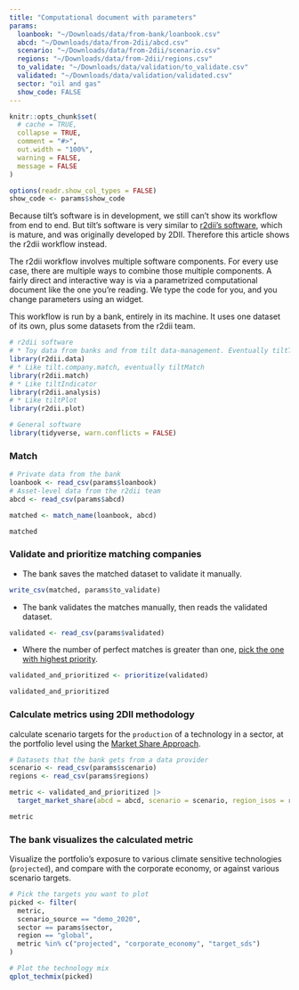 ```yaml
---
title: "Computational document with parameters"
params:
  loanbook: "~/Downloads/data/from-bank/loanbook.csv"
  abcd: "~/Downloads/data/from-2dii/abcd.csv"
  scenario: "~/Downloads/data/from-2dii/scenario.csv"
  regions: "~/Downloads/data/from-2dii/regions.csv"
  to_validate: "~/Downloads/data/validation/to_validate.csv"
  validated: "~/Downloads/data/validation/validated.csv"
  sector: "oil and gas"
  show_code: FALSE
---
```


```r
knitr::opts_chunk$set(
  # cache = TRUE,
  collapse = TRUE,
  comment = "#>",
  out.width = "100%",
  warning = FALSE,
  message = FALSE
)

options(readr.show_col_types = FALSE)
show_code <- params$show_code
```

Because tilt's software is in development, we still can't show its workflow from
end to end. But tilt's software is very similar to [r2dii's
software](https://pacta.rmi.org/pacta-for-banks-2020/), which is mature, and was
originally developed by 2DII. Therefore this article shows the r2dii workflow
instead.

The r2dii workflow involves multiple software components. For every use case,
there are multiple ways to combine those multiple components. A fairly direct
and interactive way is via a parametrized computational document like the one
you're reading. We type the code for you, and you change parameters using an
widget.

This workflow is run by a bank, entirely in its machine. It uses one dataset of
its own, plus some datasets from the r2dii team.

```r
# r2dii software
# * Toy data from banks and from tilt data-management. Eventually tiltToyData.
library(r2dii.data)
# * Like tilt.company.match, eventually tiltMatch
library(r2dii.match)
# * Like tiltIndicator
library(r2dii.analysis)
# * Like tiltPlot
library(r2dii.plot)

# General software
library(tidyverse, warn.conflicts = FALSE)
```

### Match

```r
# Private data from the bank
loanbook <- read_csv(params$loanbook)
# Asset-level data from the r2dii team
abcd <- read_csv(params$abcd)

matched <- match_name(loanbook, abcd)
```

```r
matched
```

### Validate and prioritize matching companies

* The bank saves the matched dataset to validate it manually.

```r
write_csv(matched, params$to_validate)
```

* The bank validates the matches manually, then reads the validated dataset.

```r
validated <- read_csv(params$validated)
```

* Where the number of perfect matches is greater than one, [pick the one with highest priority](https://rmi-pacta.github.io/r2dii.match/reference/prioritize.html).

```r
validated_and_prioritized <- prioritize(validated)
```

```r
validated_and_prioritized
```

### Calculate metrics using 2DII methodology

calculate scenario targets for the `production` of a technology in a sector, at the portfolio level using the [Market Share Approach](https://rmi-pacta.github.io/r2dii.analysis/articles/target-market-share.html).

```r
# Datasets that the bank gets from a data provider
scenario <- read_csv(params$scenario)
regions <- read_csv(params$regions)

metric <- validated_and_prioritized |>
  target_market_share(abcd = abcd, scenario = scenario, region_isos = regions)
```

```r
metric
```

### The bank visualizes the calculated metric

Visualize the portfolio's exposure to various climate sensitive technologies
(`projected`), and compare with the corporate economy, or against various
scenario targets.

```r
# Pick the targets you want to plot
picked <- filter(
  metric,
  scenario_source == "demo_2020",
  sector == params$sector,
  region == "global",
  metric %in% c("projected", "corporate_economy", "target_sds")
)

# Plot the technology mix
qplot_techmix(picked)
```
